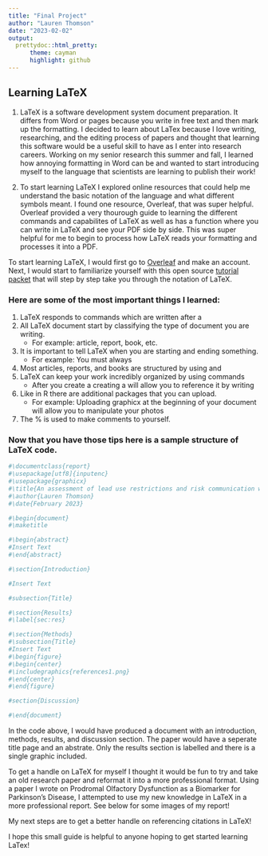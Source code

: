 ```yaml
---
title: "Final Project"
author: "Lauren Thomson"
date: "2023-02-02"
output: 
  prettydoc::html_pretty:
      theme: cayman
      highlight: github
---
```


## Learning LaTeX


1. LaTeX is a software development system document preparation. It differs from Word or pages because you write in free text and then mark up the formatting. I decided to learn about LaTex because I love writing, researching, and the editing process of papers and thought that learning this software would be a useful skill to have as I enter into research careers. Working on my senior research this summer and fall, I learned how annoying formatting in Word can be and wanted to start introducing myself to the language that scientists are learning to publish their work! 


2. To start learning LaTeX I explored online resources that could help me understand the basic notation of the language and what different symbols meant. I found one resource, Overleaf, that was super helpful. Overleaf provided a very thourough guide to learning the different commands and capabilites of LaTeX as well as has a function where you can write in LaTeX and see your PDF side by side. This was super helpful for me to begin to process how LaTeX reads your formatting and processes it into a PDF. 


To start learning LaTeX, I would first go to [Overleaf](https://www.overleaf.com/login?) and make an account. Next, I would start to familiarize yourself with this open source [tutorial packet](https://www.overleaf.com/learn/latex/Free_online_introduction_to_LaTeX_(part_1)) that will step by step take you through the notation of LaTeX. 


### Here are some of the most important things I learned: 

1. LaTeX responds to commands which are written after a \  
2. All LaTeX document start by classifying the type of document you are writing. 
    * For example: article, report, book, etc. 
3. It is important to tell LaTeX when you are starting and ending something. 
    * For example: You must always \begin{document} \end{document} 
4. Most articles, reports, and books are structured by using \section{} and        \subsection{}  
4. LaTeX can keep your work incredibly organized by using commands \label{} \ref
    * After you create a \section{Introduction} creating a \label{sec:intro} will         allow you to reference it by writing \ref{sec:intro}  
5. Like in R there are additional packages that you can upload.
    * For example: Uploading graphicx at the beginning of your document will allow        you to manipulate your photos
6. The % is used to make comments to yourself. 

### Now that you have those tips here is a sample structure of LaTeX code. 
```r

#\documentclass{report}
#\usepackage[utf8]{inputenc}
#\usepackage{graphicx}
#\title{An assessment of lead use restrictions and risk communication within hunting and fishing policies}
#\author{Lauren Thomson}
#\date{February 2023} 

#\begin{document}
#\maketitle

#\begin{abstract}
#Insert Text
#\end{abstract}

#\section{Introduction}

#Insert Text

#subsection{Title}

#\section{Results}
#\label{sec:res}

#\section{Methods}
#\subsection{Title}
#Insert Text 
#\begin{figure}
#\begin{center}
#\includegraphics{references1.png}
#\end{center}
#\end{figure}

#section{Discussion}

#\end{document}

```

In the code above, I would have produced a document with an introduction, methods, results, and discussion section. The paper would have a seperate title page and an abstrate. Only the results section is labelled and there is a single graphic included. 

To get a handle on LaTeX for myself I thought it would be fun to try and take an old research paper and reformat it into a more professional format. Using a paper I wrote on Prodromal Olfactory Dysfunction as a Biomarker for Parkinson’s Disease, I attempted to use my new knowledge in LaTeX in a more professional report. See below for some images of my report!




My next steps are to get a better handle on referencing citations in LaTeX! 

I hope this small guide is helpful to anyone hoping to get started learning LaTex!

